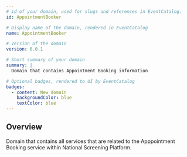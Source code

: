 ```yaml
---
# id of your domain, used for slugs and references in EventCatalog.
id: AppointmentBooker

# Display name of the domain, rendered in EventCatalog
name: AppointmentBooker

# Version of the domain
version: 0.0.1

# Short summary of your domain
summary: |
  Domain that contains Appointment Booking information

# Optional badges, rendered to UI by EventCatalog
badges:
  - content: New domain
    backgroundColor: blue
    textColor: blue
---
```


## Overview

Domain that contains all services that are related to the Apppointment Booking service within National Screening Platform.

<NodeGraph />
